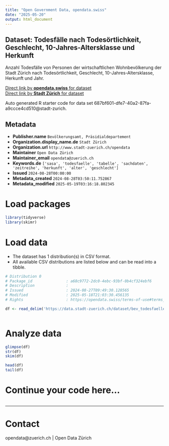 ```yaml
---
title: "Open Government Data, opendata.swiss"
date: "2025-05-20"
output: html_document
---
```


## Dataset: Todesfälle nach Todesörtlichkeit, Geschlecht, 10-Jahres-Altersklasse und Herkunft


Anzahl Todesfälle von Personen der wirtschaftlichen Wohnbevölkerung der Stadt Zürich nach Todesörtlichkeit, Geschlecht, 10-Jahres-Altersklasse, Herkunft und Jahr.


[Direct link by **opendata.swiss** for dataset](https://opendata.swiss/de/dataset/todesfalle-nach-todesortlichkeit-geschlecht-10-jahres-altersklasse-und-herkunft)<br>
[Direct link by **Stadt Zürich** for dataset](https://data.stadt-zuerich.ch/dataset/bev_todesfaelle_jahr_todesoertlichkeit_herkunft_geschlecht_ag_od4203)

Auto generated R starter code for data set 687bf601-dfe7-40a2-87fa-a9ccce4cd510@stadt-zurich.

## Metadata

- **Publisher.name** `Bevölkerungsamt, Präsidialdepartement`
- **Organization.display_name.de** `Stadt Zürich`
- **Organization.url** `http://www.stadt-zuerich.ch/opendata`
- **Maintainer** `Open Data Zürich`
- **Maintainer_email** `opendata@zuerich.ch`
- **Keywords.de** `['sasa', 'todesfaelle', 'tabelle', 'sachdaten', 'zeitreihe', 'herkunft', 'alter', 'geschlecht']`
- **Issued** `2024-08-28T00:00:00`
- **Metadata_created** `2024-08-28T03:50:11.752867`
- **Metadata_modified** `2025-05-19T03:16:18.802345`


# Load packages

```r

library(tidyverse)
library(skimr)

```

# Load data

-   The dataset has 1 distribution(s) in CSV format.
-   All available CSV distributions are listed below and can be read into a tibble.

```r

# Distribution 0
# Package_id               : a68c9772-2dc0-4ebc-93bf-0b4cf324ebf6
# Description              : 
# Issued                   : 2024-08-27T09:49:30.128565
# Modified                 : 2025-05-18T21:03:30.456135
# Rights                   : https://opendata.swiss/terms-of-use#terms_open

df <- read_delim('https://data.stadt-zuerich.ch/dataset/bev_todesfaelle_jahr_todesoertlichkeit_herkunft_geschlecht_ag_od4203/download/BEV420OD4203.csv')



```

# Analyze data

```r

glimpse(df)
str(df)
skim(df)

head(df)
tail(df)

```

# Continue your code here...

```r

```

------------------------------------------------------------------------

# Contact

opendata@zuerich.ch | Open Data Zürich
